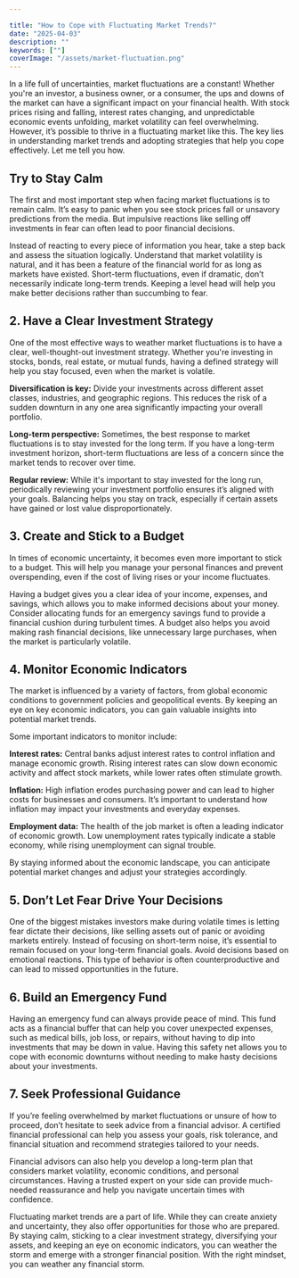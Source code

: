 ```yaml
---

title: "How to Cope with Fluctuating Market Trends?"
date: "2025-04-03"
description: ""
keywords: [""]
coverImage: "/assets/market-fluctuation.png"
---
```


In a life full of uncertainties, market fluctuations are a constant! Whether you're an investor, a business owner, or a consumer, the ups and downs of the market can have a significant impact on your financial health. With stock prices rising and falling, interest rates changing, and unpredictable economic events unfolding, market volatility can feel overwhelming. However, it’s possible to thrive in a fluctuating market like this. The key lies in understanding market trends and adopting strategies that help you cope effectively. Let me tell you how.

## Try to Stay Calm

The first and most important step when facing market fluctuations is to remain calm. It’s easy to panic when you see stock prices fall or unsavory predictions from the media. But impulsive reactions like selling off investments in fear can often lead to poor financial decisions.

Instead of reacting to every piece of information you hear, take a step back and assess the situation logically. Understand that market volatility is natural, and it has been a feature of the financial world for as long as markets have existed. Short-term fluctuations, even if dramatic, don’t necessarily indicate long-term trends. Keeping a level head will help you make better decisions rather than succumbing to fear.

## 2. Have a Clear Investment Strategy

One of the most effective ways to weather market fluctuations is to have a clear, well-thought-out investment strategy. Whether you're investing in stocks, bonds, real estate, or mutual funds, having a defined strategy will help you stay focused, even when the market is volatile.

**Diversification is key:** Divide your investments across different asset classes, industries, and geographic regions. This reduces the risk of a sudden downturn in any one area significantly impacting your overall portfolio.

**Long-term perspective:** Sometimes, the best response to market fluctuations is to stay invested for the long term. If you have a long-term investment horizon, short-term fluctuations are less of a concern since the market tends to recover over time.

**Regular review:** While it's important to stay invested for the long run, periodically reviewing your investment portfolio ensures it’s aligned with your goals. Balancing helps you stay on track, especially if certain assets have gained or lost value disproportionately.

## 3. Create and Stick to a Budget

In times of economic uncertainty, it becomes even more important to stick to a budget. This will help you manage your personal finances and prevent overspending, even if the cost of living rises or your income fluctuates.

Having a budget gives you a clear idea of your income, expenses, and savings, which allows you to make informed decisions about your money. Consider allocating funds for an emergency savings fund to provide a financial cushion during turbulent times. A budget also helps you avoid making rash financial decisions, like unnecessary large purchases, when the market is particularly volatile.

## 4. Monitor Economic Indicators

The market is influenced by a variety of factors, from global economic conditions to government policies and geopolitical events. By keeping an eye on key economic indicators, you can gain valuable insights into potential market trends.

Some important indicators to monitor include:

**Interest rates:** Central banks adjust interest rates to control inflation and manage economic growth. Rising interest rates can slow down economic activity and affect stock markets, while lower rates often stimulate growth.

**Inflation:** High inflation erodes purchasing power and can lead to higher costs for businesses and consumers. It’s important to understand how inflation may impact your investments and everyday expenses.

**Employment data:** The health of the job market is often a leading indicator of economic growth. Low unemployment rates typically indicate a stable economy, while rising unemployment can signal trouble.

By staying informed about the economic landscape, you can anticipate potential market changes and adjust your strategies accordingly.

## 5. Don’t Let Fear Drive Your Decisions

One of the biggest mistakes investors make during volatile times is letting fear dictate their decisions, like selling assets out of panic or avoiding markets entirely. Instead of focusing on short-term noise, it’s essential to remain focused on your long-term financial goals. Avoid decisions based on emotional reactions. This type of behavior is often counterproductive and can lead to missed opportunities in the future.

## 6. Build an Emergency Fund

Having an emergency fund can always provide peace of mind. This fund acts as a financial buffer that can help you cover unexpected expenses, such as medical bills, job loss, or repairs, without having to dip into investments that may be down in value. Having this safety net allows you to cope with economic downturns without needing to make hasty decisions about your investments.

## 7. Seek Professional Guidance

If you’re feeling overwhelmed by market fluctuations or unsure of how to proceed, don’t hesitate to seek advice from a financial advisor. A certified financial professional can help you assess your goals, risk tolerance, and financial situation and recommend strategies tailored to your needs.

Financial advisors can also help you develop a long-term plan that considers market volatility, economic conditions, and personal circumstances. Having a trusted expert on your side can provide much-needed reassurance and help you navigate uncertain times with confidence.


Fluctuating market trends are a part of life. While they can create anxiety and uncertainty, they also offer opportunities for those who are prepared. By staying calm, sticking to a clear investment strategy, diversifying your assets, and keeping an eye on economic indicators, you can weather the storm and emerge with a stronger financial position. With the right mindset, you can weather any financial storm.
